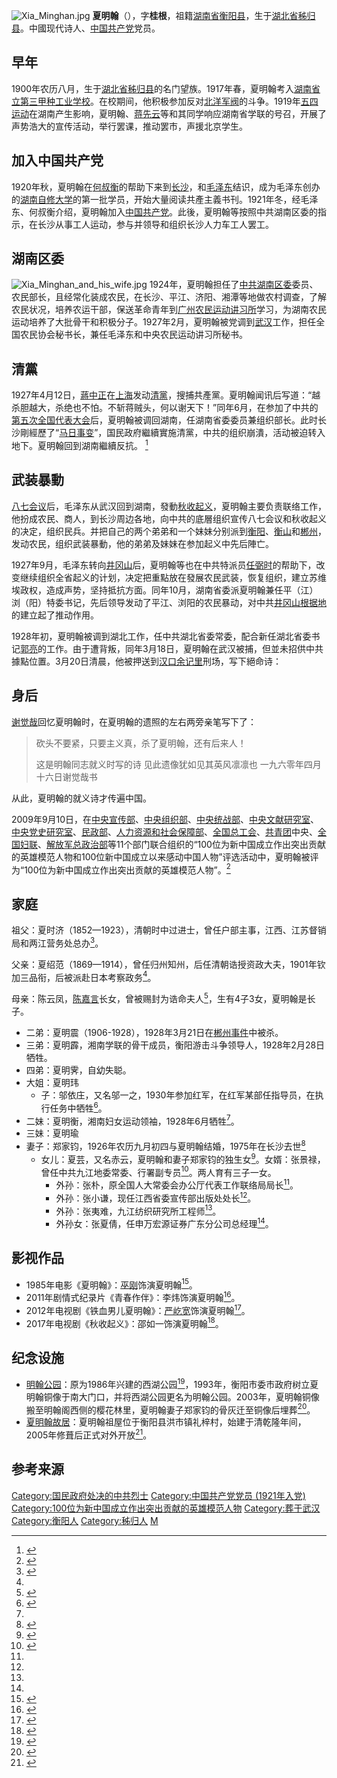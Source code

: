 [[File:Xia_Minghan.jpg|thumb]]
'''夏明翰'''（{{bd|1900年|8月1日|1928年|3月20日}}），字'''桂根'''，祖籍[[湖南省|湖南省]][[衡阳县|衡阳县]]，生于[[湖北省|湖北省]][[秭归县|秭归县]]。中國现代诗人、[[中国共产党|中国共产党]]党员。

== 早年 ==

1900年农历八月，生于[[湖北省|湖北省]][[秭归县|秭归县]]的名门望族。1917年春，夏明翰考入[[湖南省立第三甲种工业学校|湖南省立第三甲种工业学校]]。在校期间，他积极参加反对[[北洋军阀|北洋军阀]]的斗争。1919年[[五四运动|五四运动]]在湖南产生影响，夏明翰、[[蒋先云|蒋先云]]等和其同学响应湖南省学联的号召，开展了声势浩大的宣传活动，举行罢课，推动罢市，声援北京学生。

== 加入中国共产党 ==
1920年秋，夏明翰在[[何叔衡|何叔衡]]的帮助下来到[[长沙|长沙]]，和[[毛泽东|毛泽东]]结识，成为毛泽东创办的[[湖南自修大学|湖南自修大学]]的第一批学员，开始大量阅读共產主義书刊。1921年冬，经毛泽东、何叔衡介绍，夏明翰加入[[中国共产党|中国共产党]]。此後，夏明翰等按照中共湖南区委的指示，在长沙从事工人运动，参与并领导和组织长沙人力车工人罢工。 

== 湖南区委 ==
[[File:Xia_Minghan_and_his_wife.jpg|thumb]]
1924年，夏明翰担任了[[中共湖南区委|中共湖南区委]]委员、农民部长，且经常化装成农民，在长沙、平江、济阳、湘潭等地做农村调查，了解农民状况，培养农运干部，保送革命青年到[[广州农民运动讲习所|广州农民运动讲习所]]学习，为湖南农民运动培养了大批骨干和积极分子。1927年2月，夏明翰被党调到[[武汉|武汉]]工作，担任全国农民协会秘书长，兼任毛泽东和中央农民运动讲习所秘书。

== 清黨 ==
1927年4月12日，[[蔣中正|蔣中正]]在[[上海|上海]]发动[[四一二事件|清黨]]，搜捕共產黨。夏明翰闻讯后写道：“越杀胆越大，杀绝也不怕。不斩蒋贼头，何以谢天下！”同年6月，在参加了中共的[[中国共产党第五次全国代表大会|第五次全国代表大会]]后，夏明翰被调回湖南，任湖南省委委员兼组织部长。此时长沙剛經歷了“[[马日事变|马日事变]]”，国民政府繼續實施清黨，中共的组织崩潰，活动被迫转入地下。夏明翰回到湖南繼續反抗。 <ref name="name">{{Cite web |url=http://news.xinhuanet.com/ziliao/2003-01/17/content_693830.htm |title=存档副本 |accessdate=2010-06-02 |archive-date=2011-03-11 |archive-url=https://web.archive.org/web/20110311170356/http://news.xinhuanet.com/ziliao/2003-01/17/content_693830.htm |dead-url=no }}</ref>

== 武装暴動 ==
[[八七会议|八七会议]]后，毛泽东从武汉回到湖南，發動[[秋收起义|秋收起义]]，夏明翰主要负责联络工作，他扮成农民、商人，到长沙周边各地，向中共的底層组织宣传八七会议和秋收起义的决定，组织民兵。并把自己的两个弟弟和一个妹妹分别派到[[衡阳|衡阳]]、[[衡山|衡山]]和[[郴州|郴州]]，发动农民，组织武装暴動，他的弟弟及妹妹在参加起义中先后陣亡。 

1927年9月，毛泽东转向[[井冈山|井冈山]]后，夏明翰等也在中共特派员[[任弼时|任弼时]]的帮助下，改变继续组织全省起义的计划，决定把重點放在發展农民武装，恢复组织，建立苏维埃政权，造成声势，坚持抵抗方面。同年10月，湖南省委派夏明翰兼任平（江）浏（阳）特委书记，先后领导发动了平江、浏阳的农民暴动，对中共[[井冈山根据地|井冈山根据地]]的建立起了推动作用。 

1928年初，夏明翰被调到湖北工作，任中共湖北省委常委，配合新任湖北省委书记[[郭亮_(工人运动领袖)|郭亮]]的工作。由于遭背叛，同年3月18日，夏明翰在武汉被捕，但並未招供中共據點位置。3月20日清晨，他被押送到[[汉口|汉口]][[余记里|余记里]]刑场，写下絕命诗： 

{{quote|width=180px|砍頭不要緊，只要主義真。<br>殺了夏明翰，還有後來人。}}

== 身后 ==
[[谢觉哉|谢觉哉]]回忆夏明翰时，在夏明翰的遗照的左右两旁亲笔写下了：
<blockquote>
砍头不要紧，只要主义真，杀了夏明翰，还有后来人！

这是明翰同志就义时写的诗  见此遗像犹如见其英风凛凛也 一九六零年四月十六日谢觉哉书
</blockquote>
从此，夏明翰的就义诗才传遍中国。

2009年9月10日，在[[中共中央宣传部|中央宣传部]]、[[中共中央组织部|中央组织部]]、[[中共中央统一战线工作部|中央统战部]]、[[中央文献研究室|中央文献研究室]]、[[中央党史研究室|中央党史研究室]]、[[中华人民共和国民政部|民政部]]、[[人力资源和社会保障部|人力资源和社会保障部]]、[[中华全国总工会|全国总工会]]、[[中国共产主义青年团|共青团]]中央、[[中华全国妇女联合会|全国妇联]]、[[中国人民解放军总政治部|解放军总政治部]]等11个部门联合组织的“100位为新中国成立作出突出贡献的英雄模范人物和100位新中国成立以来感动中国人物”评选活动中，夏明翰被评为“100位为新中国成立作出突出贡献的英雄模范人物”。<ref>{{Cite web |url=http://news.xinhuanet.com/ziliao/2003-01/17/content_693830.htm |title=存档副本 |access-date=2010-06-02 |archive-date=2011-03-11 |archive-url=https://web.archive.org/web/20110311170356/http://news.xinhuanet.com/ziliao/2003-01/17/content_693830.htm |dead-url=no }}</ref>

== 家庭 ==
祖父：夏时济（1852—1923），清朝时中过进士，曾任户部主事，江西、江苏督销局和两江营务处总办<ref name=潇湘>{{cite news |title=夏明翰:从"少爷"到学运领袖 |url=http://hn.people.com.cn/GB/209307/14673108.html |accessdate=2020-09-10 |work=潇湘晨报 |date=2011-05-18 |archiveurl=https://web.archive.org/web/20110520035706/http://hn.people.com.cn/GB/209307/14673108.html |archivedate=2011-05-20 |dead-url=no }}</ref>。

父亲：夏绍范（1869—1914），曾任归州知州，后任清朝诰授资政大夫，1901年钦加三品衔，后被派赴日本考察政务<ref name=潇湘/>。

母亲：陈云凤，[[陈嘉言_(光绪进士)|陈嘉言]]长女，曾被赐封为诰命夫人<ref>{{cite news |title=夏明翰：从名门少爷到千古英烈 |url=http://qclz.youth.cn/xmh/wdld/201207/t20120701_2245377_1.htm |accessdate=2020-09-10 |work=中国青年网 |date=2012-07-01 |archiveurl=https://web.archive.org/web/20200910120301/http://qclz.youth.cn/xmh/wdld/201207/t20120701_2245377_1.htm |archivedate=2020-09-10 |dead-url=no }}</ref>，生有4子3女，夏明翰是长子。
*二弟：夏明震（1906-1928），1928年3月21日在[[郴州事件|郴州事件]]中被杀。
*三弟：夏明霹，湘南学联的骨干成员，衡阳游击斗争领导人，1928年2月28日牺牲。
*四弟：夏明霁，自幼失聪。
*大姐：夏明玮
**子：邬依庄，又名邬一之，1930年参加红军，在红军某部任指导员，在执行任务中牺牲<ref name=新华网>{{cite news |title=追思夏明翰：一门五英烈，代代“主义真” |url=http://news.xinhuanet.com/2011-03/17/c_121198710_2.htm |accessdate=2020-09-10 |work=新华网 |date=2011-03-17 |archiveurl=https://web.archive.org/web/20110322203526/http://news.xinhuanet.com/2011-03/17/c_121198710_2.htm |archivedate=2011-03-22 |dead-url=no }}</ref>。
*二妹：夏明衡，湘南妇女运动领袖，1928年6月牺牲<ref name=新华网/>。
*三妹：夏明瑜
* 妻子：郑家钧，1926年农历九月初四与夏明翰结婚，1975年在长沙去世<ref>{{Cite news|url=http://news.sina.com.cn/c/sd/2011-05-17/103222478901.shtml|title=夏明翰女儿口述一家5名烈士红色故事|author=赵雪浩|date=2011年5月17日|work=法制周报|accessdate=|archive-date=2018-07-18|archive-url=https://web.archive.org/web/20180718174500/http://news.sina.com.cn/c/sd/2011-05-17/103222478901.shtml|dead-url=no}}</ref>
** 女儿：夏芸，又名赤云，夏明翰和妻子郑家钧的独生女<ref>{{Cite news|url=http://e.cjn.cn/cjrb/html/2016-06/28/content_5541229.htm|title=夏明翰：刑场上写下就义诗|author=万建辉|date=2016年6月28日|work=长江日报|accessdate=|quote=给妻子的遗书亲爱的夫人均：同志们曾说世上唯有家均好，今日里才觉得你是巾帼贤。我一生无愁无泪无私念，你切莫悲悲凄凄泪涟涟。张望眼，这人世，几家夫妻偕老有百年？抛头颅，洒热血，明翰早已视等闲。“各取所需”终有日，革命事业代代传。红珠留着相思念，赤云（夏明翰的女儿夏芸）孤苦望成全！坚持革命继吾志，誓将真理传人寰！|archive-url=https://web.archive.org/web/20180718174720/http://e.cjn.cn/cjrb/html/2016-06/28/content_5541229.htm|archive-date=2018年7月18日|dead-url=yes}}</ref>。女婿：张景禄，曾任中共九江地委常委、行署副专员<ref name=":0">{{Cite news|url=http://www.jyrb.cn/portal.php?mod=view&aid=13872&page=1&|title=赤帜如云荫后人——记夏明翰的济源女婿张景禄|author=杜永新|date=2016年7月1日|work=济源网|accessdate=}}{{Dead link|date=2019年5月 |bot=InternetArchiveBot |fix-attempted=yes }}</ref>。两人育有三子一女。
*** 外孙：张朴，原全国人大常委会办公厅代表工作联络局局长<ref name=":0" />。
*** 外孙：张小谦，现任江西省委宣传部出版处处长<ref name=":0" />。
*** 外孙：张夷难，九江纺织研究所工程师<ref name=":0" />。
*** 外孙女：张夏倩，任申万宏源证券广东分公司总经理<ref name=":0" />。

== 影视作品 ==

* 1985年电影《夏明翰》：[[巫刚|巫刚]]饰演夏明翰<ref>{{Cite news|url=http://ent.sina.com.cn/m/2009-04-14/21562472010.shtml|title=资料：建国60周年献礼片《邓稼先》演员巫刚|author=|date=2009年4月14日|work=新浪娱乐|accessdate=|quote=1985年《夏明翰》饰夏明翰|archive-date=2018-07-18|archive-url=https://web.archive.org/web/20180718084137/http://ent.sina.com.cn/m/2009-04-14/21562472010.shtml|dead-url=no}}</ref>。
* 2011年剧情式纪录片《青春作伴》：李炜饰演夏明翰<ref>{{Cite news|url=http://news.163.com/11/0524/02/74PLCLGF00014AED.html|title=李霄云演“杨开慧”李炜演“夏明翰”(组图)|author=张译文|date=2011年5月24日|work=重庆晚报|accessdate=|archive-url=https://web.archive.org/web/20180718114448/http://news.163.com/11/0524/02/74PLCLGF00014AED.html|archive-date=2018年7月18日|dead-url=yes}}</ref>。
* 2012年电视剧《铁血男儿夏明翰》：[[严屹宽|严屹宽]]饰演夏明翰<ref>{{Cite news|url=http://ent.sina.com.cn/v/m/2011-08-11/13453384009.shtml|title=严宽《铁血男儿》主演夏明翰 不惜忍痛拔眉毛|author=|date=2011年8月11日|work=新浪娱乐|accessdate=|archive-date=2018-07-18|archive-url=https://web.archive.org/web/20180718083951/http://ent.sina.com.cn/v/m/2011-08-11/13453384009.shtml|dead-url=no}}</ref>。
* 2017年电视剧《秋收起义》：邵如一饰演夏明翰<ref>{{Cite news|url=http://ent.qq.com/a/20170322/028211.htm|title=电视剧《秋收起义》杀青 邵如一出演革命烈士|author=|date=2017年3月22日|work=腾讯娱乐|accessdate=|archive-date=2018年7月18日|archive-url=https://web.archive.org/web/20180718114614/http://ent.qq.com/a/20170322/028211.htm|dead-url=no}}</ref>。

== 纪念设施 ==

* [[西湖公园_(衡阳)|明翰公园]]：原为1986年兴建的西湖公园<ref>{{Cite book|title=《衡阳市志：1978~2008》|last=|first=|publisher=方志出版社|year=2008年|isbn=9787514412246|location=|page=1704|pages=|chapter=第二十编 城乡建设与环境保护}}</ref>，1993年，衡阳市委市政府树立夏明翰铜像于南大门口，并将西湖公园更名为明翰公园。2003年，夏明翰铜像搬至明翰阁西侧的樱花林里，夏明翰妻子郑家钧的骨灰迁至铜像后埋葬<ref>{{Cite news|url=http://news.southcn.com/china/zgkx/200304040332.htm|title=湖南省衡阳市举行革命烈士夏明翰铜像搬迁仪式|author=成新平|date=2003年4月4日|work=长沙晚报|accessdate=|archive-date=2018年7月18日|archive-url=https://web.archive.org/web/20180718174939/http://news.southcn.com/china/zgkx/200304040332.htm|dead-url=no}}</ref>。
* [[夏明翰故居|夏明翰故居]]：夏明翰祖屋位于衡阳县洪市镇礼梓村，始建于清乾隆年间，2005年修葺后正式对外开放<ref>{{Cite news|url=http://www.china.com.cn/chinese/TR-c/960781.htm|title=“红色之旅”到衡阳 夏明翰故居重修后对外开放|author=李柏芳|date=2005年9月5日|work=衡阳日报|accessdate=|archive-date=2018年7月18日|archive-url=https://web.archive.org/web/20180718174710/http://www.china.com.cn/chinese/TR-c/960781.htm|dead-url=no}}</ref>。

== 参考来源 ==
{{Reflist|2}}
{{wikiquote}}

{{DEFAULTSORT:X}}
[[Category:国民政府处决的中共烈士|Category:国民政府处决的中共烈士]]
[[Category:中国共产党党员_(1921年入党)|Category:中国共产党党员 (1921年入党)]]
[[Category:100位为新中国成立作出突出贡献的英雄模范人物|Category:100位为新中国成立作出突出贡献的英雄模范人物]]
[[Category:葬于武汉|Category:葬于武汉]]
[[Category:衡阳人|Category:衡阳人]]
[[Category:秭归人|Category:秭归人]]
[[Category:夏姓|M]]